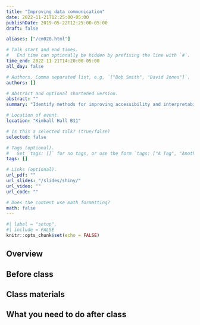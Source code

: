 ```yaml
---
title: "Improving data communication"
date: 2022-11-21T12:25:00-05:00
publishDate: 2019-05-22T12:25:00-05:00
draft: false

aliases: ["/cm020.html"]

# Talk start and end times.
#   End time can optionally be hidden by prefixing the line with `#`.
time_end: 2022-11-21T14:20:00-05:00
all_day: false

# Authors. Comma separated list, e.g. `["Bob Smith", "David Jones"]`.
authors: []

# Abstract and optional shortened version.
abstract: ""
summary: "Identify methods for improving accessibility and interpretability of data visualizations."

# Location of event.
location: "Kimball Hall B11"

# Is this a selected talk? (true/false)
selected: false

# Tags (optional).
#   Set `tags: []` for no tags, or use the form `tags: ["A Tag", "Another Tag"]` for one or more tags.
tags: []

# Links (optional).
url_pdf: ""
url_slides: "/slides/shiny/"
url_video: ""
url_code: ""

# Does the content use math formatting?
math: false
---
```


```r
#| label = "setup",
#| include = FALSE
knitr::opts_chunk$set(echo = FALSE)
```

## Overview


## Before class


## Class materials


## What you need to do after class

